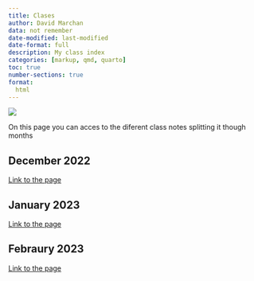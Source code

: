 ```yaml
---
title: Clases 
author: David Marchan
data: not remember
date-modified: last-modified
date-format: full
description: My class index
categories: [markup, qmd, quarto]
toc: true
number-sections: true
format:
  html
---
```

![](../img/clases.png){fig-align="center"}

::: {.callout-note}
On this page you can acces to the diferent class notes splitting it though months
:::

## December 2022
[Link to the page](/class_notes/december.qmd)

## January 2023
[Link to the page](/class_notes/january.qmd)

## Febraury 2023
[Link to the page](/class_notes/febraury.qmd)